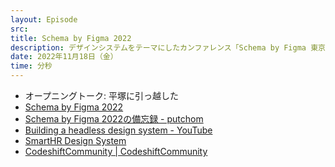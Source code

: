 ```yaml
---
layout: Episode
src: 
title: Schema by Figma 2022
description: デザインシステムをテーマにしたカンファレンス「Schema by Figma 東京」で気になったトピックを振り返りつつ、Headless Design SystemやUIコンポーネントをどう捉えるかなどについて話しました。
date: 2022年11月18日（金）
time: 分秒
---
```


- オープニングトーク: 平塚に引っ越した
- [Schema by Figma 2022](https://schema.figma.com/)
- [Schema by Figma 2022の備忘録 - putchom](https://putchom.com/posts/5)
- [Building a headless design system - YouTube](https://www.youtube.com/watch?v=yvblQEPGPkM)
- [SmartHR Design System](https://smarthr.design/)
- [CodeshiftCommunity | CodeshiftCommunity](https://www.codeshiftcommunity.com/)
